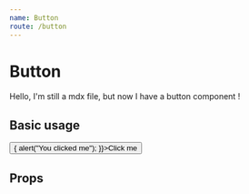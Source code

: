 ```yaml
---
name: Button
route: /button
---
```






# Button

Hello, I'm still a mdx file, but now I have a button component !

## Basic usage

<Playground>
<Button type="primary" onClick={() => { alert("You clicked me"); }}>Click me</Button>
</Playground>

## Props

<Props of={Button} />